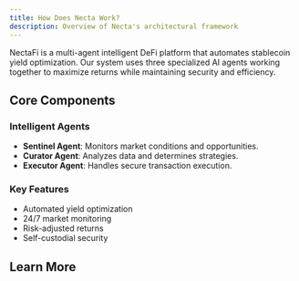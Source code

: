 ```yaml
---
title: How Does Necta Work?
description: Overview of Necta's architectural framework
---
```


NectaFi is a multi-agent intelligent DeFi platform that automates stablecoin yield optimization. Our system uses three specialized AI agents working together to maximize returns while maintaining security and efficiency.

## Core Components

### Intelligent Agents

-   **Sentinel Agent**: Monitors market conditions and opportunities.
-   **Curator Agent**: Analyzes data and determines strategies.
-   **Executor Agent**: Handles secure transaction execution.

### Key Features

-   Automated yield optimization
-   24/7 market monitoring
-   Risk-adjusted returns
-   Self-custodial security

## Learn More

<Cards>
	<Card
		title="Multi-Agent Architecture"
		href="/docs/how-it-works/multi-agent-architecture"
    	description="Understand our intelligent agent system"
    />
    <Card
    	title="Fee Mechanism"
    	href="/docs/how-it-works/fee-mechanism"
    	description="Learn about our transparent fee structure"
    />
    <Card
    	title="Risk Management"
    	href="/docs/how-it-works/risk-management"
    	description="Explore our security measures"
    />

</Cards>
